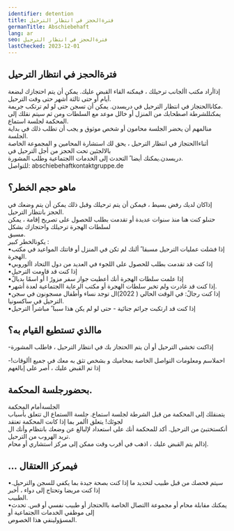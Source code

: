 ```yaml
---
identifier: detention
title: فترةالحجز في انتظار الترحيل
germanTitle: Abschiebehaft
lang: ar
seo: فترةالحجز في انتظار الترحيل
lastChecked: 2023-12-01
---
```



## فترةالحجز في انتظار الترحيل

إذاأراد مكتب األجانب ترحيلك ، فيمكنه القاء القبض عليك. يمكن أن يتم احتجازك لبضعة أيام أو حتى ثالثة أشهر حتى وقت الترحيل.  
مكاناالحتجاز في انتظار الترحيل في دريسدن. يمكن أن تسجن حتى لو لم ترتكب جريمة.  
يمكنللشرطة اصطحابك من المنزل أو خالل موعد مع السلطات ومن ثم سيتم نقلك إلى المحكمة لجلسة استماع.  
منالمهم أن يحضر الجلسة محامون أو شخص موثوق و يجب أن تطلب ذلك في بداية الجلسة.  
أثناءاالحتجاز في انتظار الترحيل ، يحق لك استشارة المحامين و المجموعة الخاصة بالالجئين تحت الحجز من أجل الترحيل في  
دريسدن.يمكنك أيضا ً التحدث إلى الخدمات االجتماعية وطلب المشورة.  
للتواصل: abschiebehaftkontaktgruppe.de

## ماهو حجم الخطر؟

إذاكان لديك رفض بسيط ، فيمكن أن يتم ترحيلك وقبل ذلك يمكن أن يتم وضعك في الحجز بانتظار الترحيل.  
حتىلو كنت هنا منذ سنوات عديدة أو تقدمت بطلب للحصول على تصريح إقامة ، يمكن لسلطات الهجرة ترحيلك واحتجازك بشكل  
مسبق.  
يكونالخطر كبير :  
•إذا فشلت عمليات الترحيل مسبقا ً ألنك لم تكن في المنزل أو فاتتك المواعيد في مكتب الهجرة.  
•إذا كنت قد تقدمت بطلب للحصول على اللجوء في العديد من دول االتحاد األوروبي  
•إذا كنت قد قاومت الترحيل  
•إذا علمت سلطات الهجرة أنك أعطيت جواز سفر مزورً ا أو اسمًا بديالً  
•إذا كنت قد غادرت ولم تخبر سلطات الهجرة أو مكتب الرعاية االجتماعية لعدة أشهر.  
•إذا كنت رجالً: في الوقت الحالي ( 2022)ال توجد نساء وأطفال مسجونون في سجن الترحيل في ساكسونيا.  
•إذا كنت قد ارتكبت جرائم جنائية - حتى لو لم يكن هذا سببا ً مباشراً الترحيل

## ماالذي تستطيع القيام به؟

\-إذاكنت تخشى الترحيل أو أن يتم االحتجاز بك في انتظار الترحيل ، فاطلب المشورة

<Block
  lang="de"
  identifier="counseling"
/>

\-احملاسم ومعلومات التواصل الخاصة بمحاميك و بشخص تثق به معك في جميع األوقات! إذا تم القبض عليك ، أصر على إبالغهم

## بحضورجلسة المحكمة.

الجلسةأمام المحكمة  
يتمنقلك إلى المحكمة من قبل الشرطة لجلسة استماع. جلسة االستماع ال تتعلق بأسباب لجوئك! يتعلق األمر بما إذا كانت المحكمة تعتقد  
أنكستختبئ من الترحيل. أكد للمحكمة أنك على استعداد لإلبالغ عن وضعك بانتظام وأنك ال تريد الهروب من الترحيل.  
إذالم يتم القبض عليك ، اذهب في أقرب وقت ممكن إلى مركز استشاري أو محام.

## ... فيمركز االعتقال

•سيتم فحصك من قبل طبيب لتحديد ما إذا كنت بصحة جيدة بما يكفي للسجن والترحيل. إذا كنت مريضا وتحتاج إلى دواء ، أخبر  
الطبيب.  
•يمكنك مقابلة محام أو مجموعة االتصال الخاصة باالحتجاز أو طبيب نفسي أو قس. تحدث إلى موظفي الخدمات االجتماعية أو  
المسؤولينفي هذا الخصوص.
